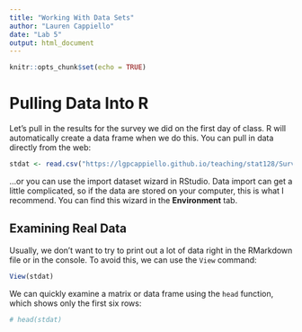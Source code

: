 ```yaml
---
title: "Working With Data Sets"
author: "Lauren Cappiello"
date: "Lab 5"
output: html_document
---
```


```r
knitr::opts_chunk$set(echo = TRUE)
```

# Pulling Data Into R

Let's pull in the results for the survey we did on the first day of class. R will automatically create a data frame when we do this. You can pull in data directly from the web:

```r
stdat <- read.csv("https://lgpcappiello.github.io/teaching/stat128/SurveyResponses.csv")
```

...or you can use the import dataset wizard in RStudio. Data import can get a little complicated, so if the data are stored on your computer, this is what I recommend. You can find this wizard in the **Environment** tab. 

## Examining Real Data

Usually, we don't want to try to print out a lot of data right in the RMarkdown file or in the console. To avoid this, we can use the `View` command:

```r
View(stdat)
```

We can quickly examine a matrix or data frame using the `head` function, which shows only the first six rows:

```r
# head(stdat)
```